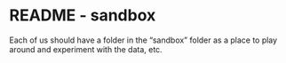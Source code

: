 README - sandbox
========================================================

Each of us should have a folder in the "sandbox" folder as a place to play around and experiment with the data, etc.